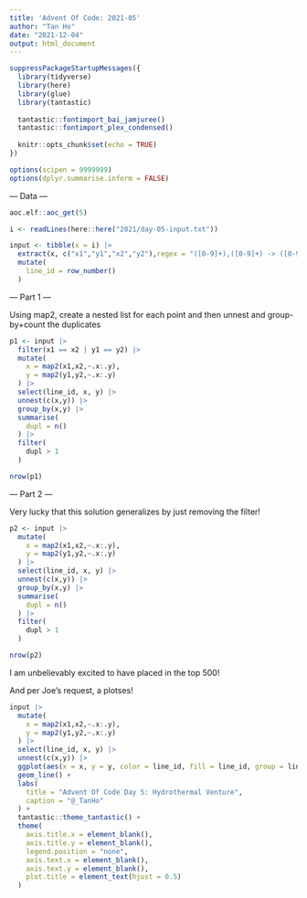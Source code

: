 ```yaml
---
title: 'Advent Of Code: 2021-05'
author: "Tan Ho"
date: "2021-12-04"
output: html_document
---
```


```r
suppressPackageStartupMessages({
  library(tidyverse)
  library(here)
  library(glue)
  library(tantastic)
  
  tantastic::fontimport_bai_jamjuree()
  tantastic::fontimport_plex_condensed()
  
  knitr::opts_chunk$set(echo = TRUE)
})

options(scipen = 9999999)
options(dplyr.summarise.inform = FALSE)
```

--- Data ---

```r
aoc.elf::aoc_get(5)
```

```r
i <- readLines(here::here("2021/day-05-input.txt"))
```

```r
input <- tibble(x = i) |> 
  extract(x, c("x1","y1","x2","y2"),regex = "([0-9]+),([0-9]+) -> ([0-9]+),([0-9]+)",convert = TRUE) |> 
  mutate(
    line_id = row_number()
  )
```

--- Part 1 ---

Using map2, create a nested list for each point and then unnest and group-by+count the duplicates

```r
p1 <- input |> 
  filter(x1 == x2 | y1 == y2) |> 
  mutate(
    x = map2(x1,x2,~.x:.y),
    y = map2(y1,y2,~.x:.y)
  ) |> 
  select(line_id, x, y) |> 
  unnest(c(x,y)) |> 
  group_by(x,y) |> 
  summarise(
    dupl = n()
  ) |> 
  filter(
    dupl > 1
  )

nrow(p1)
```

--- Part 2 ---

Very lucky that this solution generalizes by just removing the filter!

```r
p2 <- input |> 
  mutate(
    x = map2(x1,x2,~.x:.y),
    y = map2(y1,y2,~.x:.y)
  ) |> 
  select(line_id, x, y) |> 
  unnest(c(x,y)) |> 
  group_by(x,y) |> 
  summarise(
    dupl = n()
  ) |> 
  filter(
    dupl > 1
  )

nrow(p2)
```

I am unbelievably excited to have placed in the top 500!

And per Joe's request, a plotses!

```r
input |> 
  mutate(
    x = map2(x1,x2,~.x:.y),
    y = map2(y1,y2,~.x:.y)
  ) |> 
  select(line_id, x, y) |> 
  unnest(c(x,y)) |> 
  ggplot(aes(x = x, y = y, color = line_id, fill = line_id, group = line_id)) + 
  geom_line() + 
  labs(
    title = "Advent Of Code Day 5: Hydrothermal Venture",
    caption = "@_TanHo"
  ) + 
  tantastic::theme_tantastic() + 
  theme(
    axis.title.x = element_blank(),
    axis.title.y = element_blank(),
    legend.position = "none",
    axis.text.x = element_blank(),
    axis.text.y = element_blank(),
    plot.title = element_text(hjust = 0.5)
  )
```

